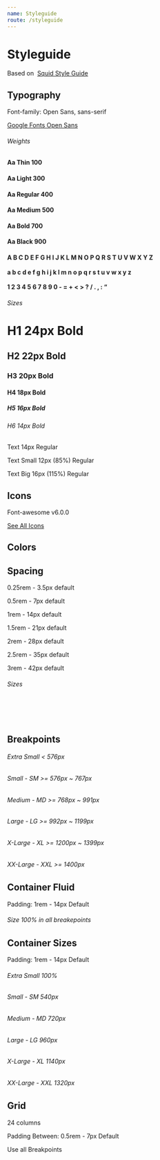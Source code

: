 ```yaml
---
name: Styleguide
route: /styleguide
---
```


# Styleguide

<p class='mb-3'>
  Based on&nbsp;
  <a class='pink' target='_blank' href='https://www.figma.com/file/jgIT00DpxPCgaFwxlN7BZv/PADRONIZA%C3%87%C3%83O?node-id=0%3A1'>
    Squid Style Guide
  </a>
</p>
<div class='row mb-3'>
  <div class='col-24 col-md-6'>
    <h2>
      Typography
    </h2>
    <p class='mb-2'>
      Font-family: Open Sans, sans-serif
    </p>
    <p class='mb-3'>
      <a class='pink' href='https://fonts.google.com/specimen/Open+Sans' target='_blank'>Google Fonts Open Sans</a>
    </p>
  </div>
  <div class='col-24 col-md-12'>
    <h6 class='text-medium'>
      Weights
    </h6>
    <div class='row mb-3'>
      <div class='col-8'>
        <h4 class='text-thin'>
          Aa
          <span class='display-block'>
            Thin 100
          </span>
        </h4>
      </div>
      <div class='col-8'>
        <h4 class='text-light'>
          Aa
          <span class='display-block'>
            Light 300
          </span>
        </h4>
      </div>
      <div class='col-8'>
        <h4 class='text-regular'>
          Aa
          <span class='display-block'>
            Regular 400
          </span>
        </h4>
      </div>
      <div class='col-8'>
        <h4 class='text-medium'>
          Aa
          <span class='display-block'>
            Medium 500
          </span>
        </h4>
      </div>
      <div class='col-8'>
        <h4 class='text-bold'>
          Aa
          <span class='display-block'>
            Bold 700
          </span>
        </h4>
      </div>
      <div class='col-8'>
        <h4 class='text-black'>
          Aa
          <span class='display-block'>
            Black 900
          </span>
        </h4>
      </div>
    </div>
    <h4 class='text-regular'>
      A B C D E F G H I J K L M N O P Q R S T U V W X Y Z<br /><br />
      a b c d e f g h i j k l m n o p q r s t u v w x y z<br /><br />
      1 2 3 4 5 6 7 8 9 0 - = + &lt; &gt; ? / . , : “  
    </h4>
  </div>
  <div class='col-24 col-md-6'>
    <h6 class='text-medium'>
      Sizes
    </h6>
    <h1>
      H1 24px Bold
    </h1>
    <h2>
      H2 22px Bold
    </h2>
    <h3>
      H3 20px Bold
    </h3>
    <h4>
      H4 18px Bold
    </h4>
    <h5>
      H5 16px Bold
    </h5>
    <h6>
      H6 14px Bold
    </h6>
    <p class='mb-3'>
      Text 14px Regular
    </p>
    <p class='mb-3 small'>
      Text Small 12px (85%) Regular
    </p>
    <p class='mb-5 big'>
      Text Big 16px (115%) Regular
    </p>
  </div>
</div>
<div class='row mb-3'>
  <div class='col-24 col-md-6'>
    <h2>
      Icons
    </h2>
    <p class='mb-2'>
      Font-awesome v6.0.0
    </p>
    <p class='mb-3'>
      <a class='pink' href='https://fontawesome.com/icons?d=gallery' target='_blank'>
        See All Icons
      </a>
    </p>
  </div>
  <div class='col-24 col-md-12 col-lg-12 col-xl-8 col-xxl-6'>
    <h2 class='text-regular display-flex justify-content-space-between' style='flex-wrap: wrap;'>
      <i class="far fa-user mx-2 mb-3 display-inline-block"></i>
      <i class="far fa-copy mx-2 mb-3 display-inline-block"></i>
      <i class="far fa-eye mx-2 mb-3 display-inline-block"></i>
      <i class="far fa-bell mx-2 mb-3 display-inline-block"></i>
      <i class="far fa-clone mx-2 mb-3 display-inline-block"></i>
      <i class="far fa-comment mx-2 mb-3 display-inline-block"></i>
      <i class="fas fa-dollar-sign mx-2 mb-3 display-inline-block"></i>
      <i class="far fa-tag mx-2 mb-3 display-inline-block"></i>
      <i class="far fa-chart-bar mx-2 mb-3 display-inline-block"></i>
      <i class="far fa-envelope mx-2 mb-3 display-inline-block"></i>
      <i class="far fa-undo-alt mx-2 mb-3 display-inline-block"></i>
      <i class="far fa-reply mx-2 mb-3 display-inline-block"></i>
      <i class="far fa-trash mx-2 mb-3 display-inline-block"></i>
      <i class="far fa-list mx-2 mb-3 display-inline-block"></i>
      <i class="far fa-th mx-2 mb-3 display-inline-block"></i>
      <i class="far fa-edit mx-2 mb-3 display-inline-block"></i>
      <i class="fas fa-check mx-2 mb-3 display-inline-block"></i>
      <i class="fas fa-times mx-2 mb-3 display-inline-block"></i>
      <i class="fas fa-exclamation-triangle mx-2 mb-3 display-inline-block"></i>
      <i class="fas fa-bars mx-2 mb-3 display-inline-block"></i>
      <i class="fas fa-chevron-left mx-2 mb-3 display-inline-block"></i>
      <i class="fas fa-chevron-right mx-2 mb-3 display-inline-block"></i>
      <i class="fas fa-flag"></i>
    </h2>
  </div>
</div>
<div class='row mb-3'>
  <div class='col-24 col-md-6'>
    <h2>
      Colors
    </h2>
  </div>
  <div id="colors" class="col-24 col-md-18" />
</div>
<div class='row my-3'>
  <div class='col-24 col-md-6'>
    <h2>
      Spacing
    </h2>
    <p class='mb-2 text-medium'>
      0.25rem - 3.5px default
    </p>
    <p class='mb-2 text-medium'>
      0.5rem - 7px default
    </p>
    <p class='mb-2 text-medium'>
      1rem - 14px default
    </p>
    <p class='mb-2 text-medium'>
      1.5rem - 21px default
    </p>
    <p class='mb-2 text-medium'>
      2rem - 28px default
    </p>
    <p class='mb-2 text-medium'>
      2.5rem - 35px default
    </p>
    <p class='mb-4 text-medium'>
      3rem - 42px default
    </p>
  </div>
  <div class='col-24 col-md-18 mb-4'>
    <h6>
      Sizes
    </h6>
    <span class='background-pink-light mb-3 mx-2' style='display: inline-block; width: 3.5px; height: 3.5px;'></span>
    <span class='background-pink-light mb-3 mx-2' style='display: inline-block; width: 7px; height: 7px;'></span>
    <span class='background-pink-light mb-3 mx-2' style='display: inline-block; width: 14px; height: 14px;'></span>
    <span class='background-pink-light mb-3 mx-2' style='display: inline-block; width: 21px; height: 21px;'></span>
    <span class='background-pink-light mb-3 mx-2' style='display: inline-block; width: 28px; height: 28px;'></span>
    <span class='background-pink-light mb-3 mx-2' style='display: inline-block; width: 35px; height: 35px;'></span>
    <span class='background-pink-light mb-3 mx-2' style='display: inline-block; width: 42px; height: 42px;'></span>
  </div>
</div>
<div class='row mb-3'>
  <div class='col-24 col-md-6'>
    <h2>
      Breakpoints
    </h2>
  </div>
  <div class='col-24 col-md-9 col-lg-6 col-xxl-3'>
    <h6 class='text-center'>
      Extra Small
      <span class='text-regular display-block'>
        &lt; 576px
      </span>
    </h6>
  </div>
  <div class='col-24 col-md-9 col-lg-6 col-xxl-3'>
    <h6 class='text-center'>
      Small - SM
      <span class='text-regular display-block'>
          &gt;= 576px ~ 767px
      </span>
    </h6>
  </div>
  <div class='col-24 col-md-9 offset-md-6 col-lg-6 offset-lg-0 col-xxl-3'>
    <h6 class='text-center'>
      Medium - MD
      <span class='text-regular display-block'>
        &gt;= 768px ~ 991px
      </span>
    </h6>
  </div>
  <div class='col-24 col-md-9 col-lg-6 offset-lg-6 col-xxl-3 offset-xxl-0'>
    <h6 class='text-center'>
      Large - LG
      <span class='text-regular display-block'>
        &gt;= 992px ~ 1199px
      </span>
    </h6>
  </div>
  <div class='col-24 col-md-9 offset-md-6 col-lg-6 offset-lg-0 col-xxl-3'>
    <h6 class='text-center'>
      X-Large - XL
      <span class='text-regular display-block'>
        &gt;= 1200px ~ 1399px
      </span>
    </h6>
  </div>
  <div class='col-24 col-md-9 col-lg-6 col-xxl-3'>
    <h6 class='text-center'>
      XX-Large - XXL
      <span class='text-regular display-block'>
        &gt;= 1400px
      </span>
    </h6>
  </div>
</div>
<div class='row mb-3'>
  <div class='col-24 col-md-6'>
    <h2>
      Container Fluid
    </h2>
    <p class='mb-3'>
      Padding: 1rem - 14px Default
    </p>
  </div>
  <div class='col-24 col-md-9 col-lg-6 col-xxl-3'>
    <h6 class='text-center'>
      Size
      <span class='text-regular display-block'>
        100% in all breakepoints
      </span>
    </h6>
  </div>
</div>
<div class='row mb-3'>
  <div class='col-24 col-md-6'>
    <h2>
      Container Sizes
    </h2>
    <p class='mb-3'>
      Padding: 1rem - 14px Default
    </p>
  </div>
  <div class='col-24 col-md-9 col-lg-6 col-xxl-3'>
    <h6 class='text-center'>
      Extra Small
      <span class='text-regular display-block'>
        100%
      </span>
    </h6>
  </div>
  <div class='col-24 col-md-9 col-lg-6 col-xxl-3'>
    <h6 class='text-center'>
      Small - SM
      <span class='text-regular display-block'>
        540px
      </span>
    </h6>
  </div>
  <div class='col-24 col-md-9 offset-md-6 col-lg-6 offset-lg-0 col-xxl-3'>
    <h6 class='text-center'>
      Medium - MD
      <span class='text-regular display-block'>
        720px
      </span>
    </h6>
  </div>
  <div class='col-24 col-md-9 col-lg-6 offset-lg-6 col-xxl-3 offset-xxl-0'>
    <h6 class='text-center'>
      Large - LG
      <span class='text-regular display-block'>
        960px
      </span>
    </h6>
  </div>
  <div class='col-24 col-md-9 offset-md-6 col-lg-6 offset-lg-0 col-xxl-3'>
    <h6 class='text-center'>
      X-Large - XL
      <span class='text-regular display-block'>
        1140px
      </span>
    </h6>
  </div>
  <div class='col-24 col-md-9 col-lg-6 col-xxl-3'>
    <h6 class='text-center'>
      XX-Large - XXL
      <span class='text-regular display-block'>
        1320px
      </span>
    </h6>
  </div>
</div>
<div class='row mb-3'>
  <div class='col-24 col-md-6'>
    <h2>
      Grid
    </h2>
    <p class='mb-2'>
      24 columns
    </p>
    <p class='mb-2'>
      Padding Between: 0.5rem - 7px Default
    </p>
    <p class='mb-3'>
      Use all Breakpoints
    </p>
  </div>
  <div class='col-24 display-none display-sm-block col-md-18 mb-3'>
    <div class='row mb-3'>
      <div class='col-1 background-pink-light' style='min-height: 120px; background-clip: content-box;'></div>
      <div class='col-1 background-pink-light' style='min-height: 120px; background-clip: content-box;'></div>
      <div class='col-1 background-pink-light' style='min-height: 120px; background-clip: content-box;'></div>
      <div class='col-1 background-pink-light' style='min-height: 120px; background-clip: content-box;'></div>
      <div class='col-1 background-pink-light' style='min-height: 120px; background-clip: content-box;'></div>
      <div class='col-1 background-pink-light' style='min-height: 120px; background-clip: content-box;'></div>
      <div class='col-1 background-pink-light' style='min-height: 120px; background-clip: content-box;'></div>
      <div class='col-1 background-pink-light' style='min-height: 120px; background-clip: content-box;'></div>
      <div class='col-1 background-pink-light' style='min-height: 120px; background-clip: content-box;'></div>
      <div class='col-1 background-pink-light' style='min-height: 120px; background-clip: content-box;'></div>
      <div class='col-1 background-pink-light' style='min-height: 120px; background-clip: content-box;'></div>
      <div class='col-1 background-pink-light' style='min-height: 120px; background-clip: content-box;'></div>
      <div class='col-1 background-pink-light' style='min-height: 120px; background-clip: content-box;'></div>
      <div class='col-1 background-pink-light' style='min-height: 120px; background-clip: content-box;'></div>
      <div class='col-1 background-pink-light' style='min-height: 120px; background-clip: content-box;'></div>
      <div class='col-1 background-pink-light' style='min-height: 120px; background-clip: content-box;'></div>
      <div class='col-1 background-pink-light' style='min-height: 120px; background-clip: content-box;'></div>
      <div class='col-1 background-pink-light' style='min-height: 120px; background-clip: content-box;'></div>
      <div class='col-1 background-pink-light' style='min-height: 120px; background-clip: content-box;'></div>
      <div class='col-1 background-pink-light' style='min-height: 120px; background-clip: content-box;'></div>
      <div class='col-1 background-pink-light' style='min-height: 120px; background-clip: content-box;'></div>
      <div class='col-1 background-pink-light' style='min-height: 120px; background-clip: content-box;'></div>
      <div class='col-1 background-pink-light' style='min-height: 120px; background-clip: content-box;'></div>
      <div class='col-1 background-pink-light' style='min-height: 120px; background-clip: content-box;'></div>
    </div>
  </div>
</div>
<div class='row mb-3'>
  <div class='col-24 col-md-6'>
    <h2>
      Custom Scrollbar
    </h2>
  </div>
  <div class='col-24 col-md-6'>
    <h6 class='text-medium'>
      Example
    </h6>
    <div
      class='scrollbar border-gray-light p-3 border-radius mb-3'
      style='width: 100%; max-height: 300px; border: 2px solid transparent; overflow-y: auto;'
    >
      <p class='text-justify'>
        Lorem ipsum dolor sit amet, consectetur adipiscing elit. Suspendisse elementum facilisis dui sed hendrerit. Aliquam non massa vel orci finibus euismod. Phasellus consequat, tortor et consequat mattis, sem est tempus dui, nec rhoncus eros libero vel odio. Cras finibus aliquet urna, a dignissim lectus posuere id. Phasellus aliquet nisl ipsum, quis vestibulum felis egestas in. Maecenas nibh sapien, egestas et fermentum id, maximus vehicula justo. Praesent quis arcu non urna mollis tincidunt. Pellentesque pharetra mollis lorem. Nam congue tellus at vehicula venenatis. Morbi hendrerit at magna eget laoreet. Mauris rutrum tortor turpis. Cras varius justo et velit hendrerit bibendum. Ut ac tristique diam. Proin et malesuada est, nec efficitur felis. Vestibulum tempor euismod congue.
        Phasellus at tincidunt felis, ac tincidunt nisi. In quis fermentum lorem. Nam vitae felis tincidunt, vehicula tellus id, malesuada lectus. Donec congue condimentum lectus ut rhoncus. Ut elementum feugiat arcu, non vestibulum ipsum rutrum ut. Maecenas egestas nibh est, quis tempor ligula porttitor maximus. Suspendisse viverra justo hendrerit ipsum congue, vel molestie nunc pharetra. Proin sapien lorem, molestie vitae quam non, commodo vulputate erat. Fusce molestie felis at tellus ultrices condimentum.
        Sed eleifend, ligula at egestas pellentesque, elit felis molestie leo, quis imperdiet libero sapien sit amet tellus. Sed sagittis ex odio, quis ultricies orci consectetur a. Suspendisse placerat tempus malesuada. Nulla ultrices aliquet justo, vitae eleifend lectus placerat id. Nulla elementum non risus ut gravida. Fusce quis rhoncus ipsum, at hendrerit felis. Aenean congue, dolor sed sollicitudin hendrerit, sem diam semper purus, et porttitor eros mi quis dui. Vestibulum dictum accumsan urna, et gravida est pulvinar dapibus. Suspendisse laoreet sapien massa, sed efficitur leo bibendum id. Duis id est ac ex pharetra viverra. Nulla facilisi. Integer mauris sapien, fermentum quis mauris quis, aliquet egestas mauris. Sed ac urna lectus.
      </p>
    </div>
  </div>
</div>
<div class='row mb-3'>
  <div class="col-24 col-md-6">
    <h2>Buttons</h2>
  </div>
  <div id="buttons" class="col-24 col-md-18" />
</div>
<div class='row mb-3'>
  <div class='col-24 col-md-6'>
    <h2>
      Inputs
    </h2>
  </div>
  <div class='col-24 col-md-4'>
    <h6 class='text-medium'>
      Default
    </h6>
    <label class='display-block' for='input-text'>
      Label
    </label>
    <div class='wrapper-input mb-3'>
      <input
        class='display-block input'
        type='text'
        name='input-text'
        id='input-text'
        placeholder='Placeholder'
      />
    </div>
    <label class='display-block' for='input-text-icon'>
      Label
    </label>
    <div class='wrapper-input mb-3'>
      <span
        class='input-group-text'
      >
        R$
      </span>
      <input
        class='display-block input'
        type='number'
        name='input-text-icon'
        id='input-text-icon'
        placeholder='XX'
      />
    </div>
    <label class='display-block' for='input-text-icon-2'>
      Label
    </label>
    <div class='wrapper-input mb-3'>
      <input
        class='display-block input'
        type='number'
        name='input-text-icon-2'
        id='input-text-icon-2'
        placeholder='XX'
      />
      <span
        class='input-group-text'
      >
        ,00
      </span>
    </div>
    <label class='display-block' for='input-text-icon-3'>
      Label
    </label>
    <div class='wrapper-input mb-3'>
      <span
        class='input-group-text'
      >
        R$
      </span>
      <input
        class='display-block input'
        type='number'
        name='input-text-icon-3'
        id='input-text-icon-3'
        placeholder='XX'
      />
      <button
        class='button button-pink input-group-text'
      >
        <i class="fas fa-check"></i>
      </button>
    </div>
  </div>
  <div class='col-24 col-md-4'>
    <h6 class='text-medium'>
      Readonly
    </h6>
    <label class='display-block' for='input-text-readonly'>
      Label
    </label>
    <div class='wrapper-input mb-3'>
      <input
        class='display-block input'
        type='text'
        name='input-text-readonly'
        id='input-text-readonly'
        value='Readonly field'
        placeholder='Placeholder'
        readOnly
      />
    </div>
  </div>
  <div class='col-24 col-md-4'>
    <h6 class='text-medium'>
      Disabled
    </h6>
    <label class='display-block' for='input-text-disabled'>
      Label
    </label>
    <div class='wrapper-input mb-3'>
      <input
        class='display-block input'
        type='text'
        name='input-text-disabled'
        id='input-text-disabled'
        placeholder='Placeholder'
        value='Disabled Field'
        disabled
      />
    </div>
  </div>
  <div class='col-24 col-md-4'>
    <h6 class='text-medium'>
      Validation
    </h6>
    <label class='display-block' for='input-text-error'>
      Label
    </label>
    <div class='wrapper-input'>
      <input
        class='display-block input error'
        type='text'
        name='input-text-error'
        id='input-text-error'
        placeholder='Placeholder'
        required
      />
    </div>
    <div class='box-validation box-invalid show mb-3'>
      <i class="fas fa-exclamation-triangle"></i>Error
    </div>
    <label class='display-block' for='input-text-valid'>
      Label
    </label>
    <div class='wrapper-input'>
      <input
        class='display-block input valid'
        type='text'
        name='input-text-valid'
        id='input-text-valid'
        placeholder='Placeholder'
      />
    </div>
    <div class='box-validation box-valid show mb-3'>
      <i class="fas fa-check-circle"></i>Valid
    </div>
  </div>
</div>
<div class='row mb-3'>
  <div class='col-24 col-md-6'>
    <h2>
      Textarea
    </h2>
  </div>
  <div class='col-24 col-md-4'>
    <h6 class='text-medium'>
      Default
    </h6>
    <label class='display-block' for='textarea-text'>
      Label
    </label>
    <div class='wrapper-input mb-3'>
      <textarea
        class='display-block textarea'
        type='text'
        name='textarea-text'
        id='textarea-text'
        placeholder='Placeholder'
        defaultValue='Lorem ipsum dolor sit amet, consectetur adipiscing elit. Suspendisse elementum facilisis dui sed hendrerit. Aliquam non massa vel orci finibus euismod. Phasellus consequat, tortor et consequat mattis, sem est tempus dui, nec rhoncus eros libero vel odio. Cras finibus aliquet urna, a dignissim lectus posuere id. Phasellus aliquet nisl ipsum, quis vestibulum felis egestas in. Maecenas nibh sapien, egestas et fermentum id, maximus vehicula justo. Praesent quis arcu non urna mollis tincidunt. Pellentesque pharetra mollis lorem. Nam congue tellus at vehicula venenatis. Morbi hendrerit at magna eget laoreet. Mauris rutrum tortor turpis. Cras varius justo et velit hendrerit bibendum. Ut ac tristique diam. Proin et malesuada est, nec efficitur felis. Vestibulum tempor euismod congue.'
      ></textarea>
    </div>
    <label class='display-block' for='textarea-text-icon-3'>
      Label
    </label>
    <div class='wrapper-input mb-3'>
      <span
        class='input-group-text'
      >
        @
      </span>
      <textarea
        class='display-block textarea'
        type='number'
        name='textarea-text-icon-3'
        id='textarea-text-icon-3'
        placeholder='Placeholder'
      ></textarea>
      <span
        class='input-group-text'
      >
        R$
      </span>
    </div>
  </div>
  <div class='col-24 col-md-4'>
    <h6 class='text-medium'>
      Readonly
    </h6>
    <label class='display-block' for='textarea-text-readonly'>
      Label
    </label>
    <div class='wrapper-input mb-3'>
      <textarea
        class='display-block textarea'
        type='text'
        name='textarea-text-readonly'
        id='textarea-text-readonly'
        value='Readonly field'
        placeholder='Placeholder'
        readonly
      ></textarea>
    </div>
  </div>
  <div class='col-24 col-md-4'>
    <h6 class='text-medium'>
      Disabled
    </h6>
    <label class='display-block' for='textarea-text-disabled'>
      Label
    </label>
    <div class='wrapper-input mb-3'>
      <textarea
        class='display-block textarea'
        type='text'
        name='textarea-text-disabled'
        id='textarea-text-disabled'
        placeholder='Placeholder'
        value='Disabled Field'
        disabled
      ></textarea>
    </div>
  </div>
  <div class='col-24 col-md-4'>
    <h6 class='text-medium'>
      Validation
    </h6>
    <label class='display-block' for='textarea-text-error'>
      Label
    </label>
    <div class='wrapper-input'>
      <textarea
        class='display-block textarea error'
        type='text'
        name='textarea-text-error'
        id='textarea-text-error'
        placeholder='Placeholder'
      ></textarea>
    </div>
    <div class='box-validation box-invalid show mb-3'>
      <i class="fas fa-exclamation-triangle"></i>Error
    </div>
  </div>
</div>
<div class='row mb-3'>
  <div class='col-24 col-md-6'>
    <h2>
      Select
    </h2>
  </div>
  <div class='col-24 col-md-4'>
    <h6 class='text-medium'>
      Default
    </h6>
    <label class='display-block' for='select'>
      Label
    </label>
    <div class='wrapper-input mb-3'>
      <select
        class='select display-block'
        name='select'
        id='select'
        defaultValue=''
      >
        <option value="" disabled>Select something</option>
        <option value="1">Option 1</option>
        <option value="2">Option 2</option>
        <option value="3">Option 3</option>
      </select>
    </div>
    <label class='display-block' for='select'>
      Label
    </label>
    <div class='wrapper-input mb-3'>
      <span
        class='input-group-text'
      >
        @
      </span>
      <select
        class='select display-block'
        name='select-group'
        id='select-group'
        defaultValue=''
      >
        <option value="" disabled>Select something</option>
        <option value="1">Option 1</option>
        <option value="2">Option 2</option>
        <option value="3">Option 3</option>
      </select>
    </div>
  </div>
  <div class='col-24 col-md-4'>
    <h6 class='text-medium'>
      Disabled
    </h6>
    <label class='display-block' for='select-disabled'>
      Label
    </label>
    <div class='wrapper-input mb-3'>
      <select
        class='select display-block'
        name='select-disabled'
        id='select-disabled'
        defaultValue=''
        disabled
      >
        <option value="" disabled>Select something</option>
        <option value="1">Option 1</option>
        <option value="2">Option 2</option>
        <option value="3">Option 3</option>
      </select>
    </div>
  </div>
  <div class='col-24 col-md-4'>
    <h6 class='text-medium'>
      Validation
    </h6>
    <label class='display-block' for='select-error'>
      Label
    </label>
    <div class='wrapper-input'>
      <select
        class='select display-block error'
        name='select-error'
        id='select-error'
        defaultValue=''
      >
        <option value="" disabled>Select something</option>
        <option value="1">Option 1</option>
        <option value="2">Option 2</option>
        <option value="3">Option 3</option>
      </select>
    </div>
    <div class='box-validation box-invalid show mb-3'>
      <i class="fas fa-exclamation-triangle"></i>Error
    </div>
  </div>
</div>
<div class='row mb-3'>
  <div class='col-24 col-md-6'>
    <h2>
      Selectors
    </h2>
  </div>
  <div class='col-24 col-md-4'>
    <h6 class='text-medium'>
      Checkbox
    </h6>
    <div class='wrapper-selectors mb-3'>
      <input
        type='checkbox'
        name='checkbox'
        id='checkbox'
        defaultChecked
      />
      <label
        class='checkbox'
        for='checkbox'
      ></label>
      <label
        for='checkbox'
      >
        Label
      </label>
    </div>
    <div class='wrapper-selectors mb-3'>
      <input
        type='checkbox'
        name='checkbox'
        id='checkbox-uncheck'
      />
      <label
        class='checkbox'
        for='checkbox-uncheck'
      ></label>
      <label
        for='checkbox-uncheck'
      >
        Label
      </label>
    </div>
    <div class='wrapper-selectors mb-3'>
      <input
        type='checkbox'
        name='checkbox'
        id='checkbox-disabled'
        disabled
      />
      <label
        class='checkbox'
        for='checkbox-disabled'
      ></label>
      <label
        for='checkbox-disabled'
      >
        Label
      </label>
    </div>
  </div>
  <div class='col-24 col-md-4'>
    <h6 class='text-medium'>
      Radio
    </h6>
    <div class='wrapper-selectors mb-3'>
      <input
        type='radio'
        name='radio'
        id='radio'
        defaultChecked
      />
      <label
        class='checkbox'
        for='radio'
      ></label>
      <label
        for='radio'
      >
        Label
      </label>
    </div>
    <div class='wrapper-selectors mb-3'>
      <input
        type='radio'
        name='radio'
        id='radio-uncheck'
      />
      <label
        class='checkbox'
        for='radio-uncheck'
      ></label>
      <label
        for='radio-uncheck'
      >
        Label
      </label>
    </div>
    <div class='wrapper-selectors mb-3'>
      <input
        type='radio'
        name='radio-disabled'
        id='radio-disabled'
        disabled
      />
      <label
        class='checkbox'
        for='radio-disabled'
      ></label>
      <label
        for='radio-disabled'
      >
        Label
      </label>
    </div>
  </div>
  <div class='col-24 col-md-4'>
    <h6 class='text-medium'>
      Toggle
    </h6>
    <div class='wrapper-selectors toggle mb-3'>
      <input
        type='checkbox'
        name='toggle'
        id='toggle'
        defaultChecked
      />
      <label
        class='checkbox'
        for='toggle'
      ></label>
      <label
        for='toggle'
      >
        Label
      </label>
    </div>
    <div class='wrapper-selectors toggle mb-3'>
      <input
        type='checkbox'
        name='toggle'
        id='toggle-uncheck'
      />
      <label
        class='checkbox'
        for='toggle-uncheck'
      ></label>
      <label
        for='toggle-uncheck'
      >
        Label
      </label>
    </div>
    <div class='wrapper-selectors toggle mb-3'>
      <input
        type='checkbox'
        name='toggle'
        id='toggle-disabled'
        disabled
      />
      <label
        class='checkbox'
        for='toggle-disabled'
      ></label>
      <label
        for='toggle-disabled'
      >
        Label
      </label>
    </div>
  </div>
</div>
<div class='row mb-3'>
  <div class='col-24 col-md-6'>
    <h2>
      Range
    </h2>
  </div>
  <div class='col-24 col-md-4'>
    <h6 class='text-medium'>
      Default
    </h6>
    <label
      for='range'
      class='display-block'
    >
      Label
    </label>
    <input
      min='0'
      max='100'
      type="range"
      class='range mb-3'
      id='range'
      name='range'
    />
  </div>
  <div class='col-24 col-md-4'>
    <h6 class='text-medium'>
      Disabled
    </h6>
    <label
      for='range-disabled'
      class='display-block'
    >
      Label
    </label>
    <input
      type="range"
      class='range mb-3'
      id='range-disabled'
      name='range-disabled'
      disabled
    />
  </div>
</div>
<div class='row mb-3'>
  <div class='col-24 col-md-6'>
    <h2>
      Tag
    </h2>
    <p class='mb-3'>
      Support all colors - like buttons
    </p>
  </div>
  <div class='col-24 col-md-4'>
    <h6 class='text-medium'>
      Default
    </h6>
    <div class='tag-box background-white-html mb-3 pink'>
      I'm a tag
    </div><br />
    <div class='tag-box background-white-html rounded pink mb-3'>
      I'm a tag
    </div><br />
    <div class='tag-box background-white-html mb-3 lilac'>
      I'm a tag
    </div>
  </div>
  <div class='col-24 col-md-4'>
    <h6 class='text-medium'>
      Readonly
    </h6>
    <div class='tag-box mb-3 pink readonly-tag'>
      I'm a tag
    </div><br />
    <div class='tag-box rounded pink mb-3 readonly-tag'>
      I'm a tag
    </div>
  </div>
  <div class='col-24 col-md-4'>
    <h6 class='text-medium'>
      Disabled
    </h6>
    <div class='tag-box mb-3 pink disabled'>
      I'm a tag
    </div><br />
    <div class='tag-box rounded mb-3 pink disabled'>
      I'm a tag
    </div>
  </div>
</div>
<div class='row mb-3'>
  <div class='col-24 col-md-6'>
    <h2>
      Badges
    </h2>
    <p class='mb-3'>
      Support all colors - like buttons
    </p>
  </div>
  <div class='col-24 col-md-4'>
    <h6 class='text-medium'>
      Default
    </h6>
    <span class='badge mb-2'></span><br />
    <span class='badge mb-2'>10</span><br />
    <span class='badge background-yellow black mb-2'>100</span><br />
    <span class='badge background-yellow black mb-2 rounded'>100</span><br />
  </div>
  <div class='col-24 col-md-4'>
    <h6 class='text-medium'>
      Over Element
    </h6>
    <i class="far fa-comment-alt-lines mb-3 position-relative" style='font-size: 20px; color: var(--theme-ui-colors-text)'>
      <span class='badge over-element'></span>
    </i><br />
    <i class="far fa-comment-alt-lines mb-3 position-relative" style='font-size: 20px; color: var(--theme-ui-colors-text)'>
      <span class='badge over-element top-left'>10</span>
    </i><br />
    <i class="far fa-comment-alt-lines mb-3 position-relative" style='font-size: 20px; color: var(--theme-ui-colors-text)'>
      <span class='badge background-yellow black over-element bottom-right'>100</span>
    </i><br />
    <i class="far fa-comment-alt-lines mb-3 position-relative" style='font-size: 20px; color: var(--theme-ui-colors-text)'>
      <span class='badge background-yellow black rounded over-element bottom-left'>100</span>
    </i><br />
  </div>
</div>
<div class='row mb-3'>
  <div class='col-24 col-md-6'>
    <h2>
      Progress Bar
    </h2>
    <p class='mb-3'>
      Support all colors - like buttons
    </p>
  </div>
  <div class='col-24 col-md-6'>
    <h6 class='text-medium'>
      Example
    </h6>
    <div class="progress mb-3">
      <div
        class="progress-bar"
        role="progressbar"
        style="width: 25%"
        aria-valuenow="25"
        aria-valuemin="0"
        aria-valuemax="100"
      ></div>
    </div>
    <div class="progress mb-3">
      <div
        class="progress-bar background-dashed"
        role="progressbar"
        style="width: 50%"
        aria-valuenow="50"
        aria-valuemin="0"
        aria-valuemax="100"
      ></div>
    </div>
    <div class="progress mb-3">
      <div
        class="progress-bar background-lilac"
        role="progressbar"
        style="width: 75%"
        aria-valuenow="75"
        aria-valuemin="0"
        aria-valuemax="100"
      ></div>
    </div>
  </div>
</div>
<div class='row mb-3'>
  <div class='col-24 col-md-6'>
    <h2>
      Loader
    </h2>
    <p class='mb-3'>
      Support all colors - like buttons
    </p>
  </div>
  <div class='col-24 col-md-4'>
    <h6 class='text-medium'>
      Default
    </h6>
    <div class="loader small mb-3 display-block" role="status">
      <span class="visually-hidden">Loading...</span>
    </div>
    <div class="loader mb-3 display-block" role="status">
      <span class="visually-hidden">Loading...</span>
    </div>
    <div class="loader big border-lilac mb-3 display-block" role="status">
      <span class="visually-hidden">Loading...</span>
    </div>
  </div>
  <div class='col-24 col-md-8'>
    <h6 class='text-medium'>
      Bar
    </h6>
    <div class="progress mb-3">
      <div
        class="progress-bar animate-bar"
        role="progressbar"
        aria-valuemin="0"
        aria-valuemax="100"
      ></div>
    </div>
    <div class="progress mb-3">
      <div
        class="progress-bar background-lilac animate-bar"
        role="progressbar"
        aria-valuemin="0"
        aria-valuemax="100"
      ></div>
    </div>
    <div class="progress mb-3">
      <div
        class="progress-bar background-dashed animate-bar"
        role="progressbar"
        aria-valuemin="0"
        aria-valuemax="100"
      ></div>
    </div>
    <div class="progress mb-3">
      <div
        class="progress-bar background-dashed background-lilac animate-bar"
        role="progressbar"
        aria-valuemin="0"
        aria-valuemax="100"
      ></div>
    </div>
  </div>
</div>
<div class='row mb-3'>
  <div class='col-24 col-md-6'>
    <h2>
      Toast
    </h2>
    <p class='mb-2 text-medium'>
      JS Required
    </p>
    <p class='mb-4'>
      Support all colors - like buttons
    </p>
  </div>
  <div class='col-24 col-md-4'>
    <h6 class='text-medium'>
      Layout
    </h6>
    <div class="toast display-inline-block m-0 mb-3">
      <div class="toast-text">
        Hello world
      </div>
    </div><br />
    <div class="toast inverted display-inline-block m-0 mb-3">
      <div class="toast-text">
        Hello world
      </div>
    </div><br />
    <div class="toast success display-inline-block m-0 mb-3">
      <div class="toast-text">
        Hello world
      </div>
    </div><br />
    <div class="toast warning display-inline-block m-0 mb-3">
      <div class="toast-text">
        Hello world
      </div>
      <span class="toast-close-button" style="display: inline;">
        ✖
      </span>
    </div><br />
    <div class="toast error display-inline-block m-0 mb-3">
      <div class="toast-text">
        Hello world
      </div>
      <span class="toast-close-button" style="display: inline;">
        ✖
      </span>
    </div><br />
    <div class="toast info display-inline-block m-0 mb-3">
      <div class="toast-text">
        Hello world
      </div>
      <span class="toast-close-button" style="display: inline;">
        ✖
      </span>
    </div><br />
    <div class="toast grayscale display-inline-block m-0 mb-3">
      <div class="toast-text">
        Hello world
      </div>
      <span class="toast-close-button" style="display: inline;">
        ✖
      </span>
    </div><br />
    <div class="toast background-pink white display-inline-block m-0 mb-3">
      <div class="toast-text">
        Hello world
      </div>
      <span class="toast-close-button" style="display: inline;">
        ✖
      </span>
    </div>
  </div>
  <div class='col-24 col-md-3'>
    <h6 class='text-medium'>
      Exemple
    </h6>
    <button
      type='button'
      class='button inverted button-black mb-3'
      onClick={() => Toast.show("Hello world", { closeButton: true, position: "top right" })}
    >
      Click here
    </button>
    <button
      type='button'
      class='button mb-3'
      onClick={() => Toast.inverted("Hello world", { position: "bottom", className: "full" })}
    >
      Click here
    </button>
    <button
      type='button'
      class='button button-green mb-3'
      onClick={() => Toast.success("<i class=\"fas fa-check mr-1\"></i> Hello world", { closeButton: true, position: "bottom right" })}
    >
      Click here
    </button>
    <button
      type='button'
      class='button button-yellow mb-3'
      onClick={() => Toast.warning("Hello world", { closeButton: true, position: "bottom left" })}
    >
      Click here
    </button>
    <button
      type='button'
      class='button button-red mb-3'
      onClick={() => Toast.error("Hello world", { closeButton: true, position: "bottom" })}
    >
      Click here
    </button>
    <button
      type='button'
      class='button button-gray mb-3'
      onClick={() => Toast.grayscale("Hello world", { closeButton: true, position: "top", className: "full" })}
    >
      Click here
    </button>
    <button
      type='button'
      class='button button-pink mb-3'
      onClick={() => Toast.custom("Hello world", { position: "top left", className: "background-pink white-html" })}
    >
      Click here
    </button>
    <button
      type='button'
      class='button button-pink inverted mb-3'
      onClick={() => Toast.theme("Hello world", { position: "top left" })}
    >
      Click here
    </button>
  </div>
</div>
<div class='row mb-3'>
  <div class='col-24 col-md-6'>
    <h2>
      Tooltip
    </h2>
    <p class='mb-4 text-medium'>
      JS Required
    </p>
  </div>
  <div class='col-24 col-md-4'>
    <h6 class='text-medium'>
      Dark/Default
    </h6>
    <div class='tooltip position-relative tooltip-center-top tooltip-dark mb-3' style='z-index: 1'>
      Hello World!
    </div>
    <br />
    <div
      class='button display-inline-block mb-3'
      data-tooltip='Hello World!'
    >
      Mouse Over Here
    </div>
  </div>
  <div class='col-24 col-md-4'>
    <h6 class='text-medium'>
      Light
    </h6>
    <div class='tooltip position-relative tooltip-center-bottom tooltip-light mb-3' style='z-index: 1'>
      Hello World!
    </div>
    <br />
    <div
      class='button button-gray display-inline-block mb-3'
      data-tooltip='Hello World!'
      data-tooltip-theme='light'
      data-tooltip-position='right center'
      data-tooltip-trigger='click'
    >
      Click Here
    </div>
  </div>
</div>
<div class='row mb-3'>
  <div class='col-24 col-md-6'>
    <h2>
      Box
    </h2>
  </div>
  <div class='col-24 col-md-12'>
    <h6 class='text-medium'>
      Example
    </h6>
    <div class='row mb-3'>
      <div class='col-24 col-md-12'>
        <div class='box' style='width: 100%; height: 200px;'>Text Here</div>
      </div>
      <div class='col-24 col-md-12'>
        <div class='box' style='width: 100%; height: 200px;'>Text Here 2</div>
      </div>
    </div>         
  </div>
</div>
<div class='row mb-3'>
  <div class='col-24 col-md-6'>
    <h2>
      Alert
    </h2>
    <p class='mb-3'>
      Support all colors - like buttons
    </p>
  </div>
  <div class='col-24 col-md-5'>
    <h6 class='text-medium'>
      Example
    </h6>
    <div class='box success text-center'>
      <i class="fas fa-check mr-2"></i> I`m a good Alert!
    </div>
    <div class='box warning text-center'>
      <i class="fas fa-exclamation-triangle mr-2"></i> I`m a warning Alert!
    </div>
    <div class='box error text-center'>
      <i class="fas fa-times mr-2"></i> I`m a bad Alert!
    </div>
    <div class='box info text-center'>
      <i class="fas fa-info-circle mr-2"></i> I`m a info Alert!
    </div>
    <div class='box grayscale text-center'>
      I`m a Alert!
    </div>
    <div class='box background-gray-light black text-center'>
      I`m a Alert!
    </div>
  </div>
</div>
<div class='row mb-3'>
  <div class='col-24 col-md-6'>
    <h2>
      Card
    </h2>
    <p class='mb-3'>
      Support all colors - like buttons
    </p>
  </div>
  <div class='col-24 col-md-12'>
    <h6 class='text-medium'>
      Example
    </h6>
    <div class='row mb-3'>
      <div class='col-24 col-md-12'>
        <div class='card border-pink black' style='width: 100%'>
          <h6>
            Title
          </h6>
          <p class='m-0'>
            Some text
          </p>
        </div>
        <div class='card border-lilac black' style='width: 100%'>
          <h6>
            Title
          </h6>
          <p class='m-0'>
            Some text
          </p>
        </div>
      </div>
      <div class='col-24 col-md-12'>
        <div class='card border-green borded black' style='width: 100%'>
          <h6>
            Title
          </h6>
          <p class='m-0'>
            Some text
          </p>
        </div>
        <div class='card border-black borded black' style='width: 100%'>
          <h6>
            Title
          </h6>
          <p class='m-0'>
            Some text
          </p>
        </div>
      </div>
    </div>
  </div>
</div>
<div class='row mb-3'>
  <div class='col-24 col-md-6'>
    <h2>
      Dropdown
    </h2>
    <p class='mb-4 text-medium'>
      JS Required
    </p>
  </div>
  <div class='col-24 col-md-6'>
    <h6 class='text-medium'>
      Layout
    </h6>
    <ul class="dropdown display-flex position-relative mb-3" style='z-index: 0;'>
      <li>
        <a
          href="#"
          onClick={() => false }
        >
          Link
        </a>
      </li>
      <li class='px-3 mb-3'>
        Sample Text
      </li>
      <li class='px-3'>
        <label
          for='input-text-dropdown-open'
        >
          Label
        </label>
        <input
          style='width: 100%'
          class='display-block input'
          type='text'
          name='input-text-dropdown-open'
          id='input-text-dropdown-open'
          placeholder='Placeholder'
        />
      </li>
      <li>
        <hr class="dropdown-divider" />
      </li>
      <li>
        <button
          type='button'
          onClick={() => false }
        >
          Button
        </button>
      </li>
      <li>
        <div class='dropdown-plain'>
          <h6>
            I`m a plain dropdown
          </h6>
          <p>
            This is a paragraph
          </p>
        </div>
      </li>
    </ul>
  </div>
  <div class='col-24 col-md-6'>
    <h6 class='text-medium'>
      Example
    </h6>
    <button
      class="button button-pink mb-3 display-block"
      style='width: 100%;'
      type="button"
      data-dropdown
      data-dropdown-position='left top'
    >
      Click Here <i class="far fa-chevron-up"></i>
    </button>
    <ul class="dropdown">
      <li>
        <a
          href="#"
          onClick={() => false }
        >
          Link
        </a>
      </li>
    </ul>
    <button
      class="button button-pink mb-3 display-block"
      style='width: 100%;'
      type="button"
      data-dropdown
    >
      Click Here <i class="far fa-chevron-down"></i>
    </button>
    <ul class="dropdown">
      <li>
        <a
          href="#"
          onClick={() => false }
        >
          Link
        </a>
      </li>
      <li class='px-3 mb-3'>
        Sample Text
      </li>
      <li class='px-3'>
        <label
          for='input-text-dropdown'
        >
          Label
        </label>
        <input
          style='width: 100%'
          class='display-block input'
          type='text'
          name='input-text-dropdown'
          id='input-text-dropdown'
          placeholder='Placeholder'
        />
      </li>
      <li>
        <hr class="dropdown-divider" />
      </li>
      <li>
        <button
          type='button'
          onClick={() => false }
        >
          Button
        </button>
      </li>
      <li>
        <div class='dropdown-plain'>
          <h6>
            I`m a plain dropdown
          </h6>
          <p>
            This is a paragraph
          </p>
        </div>
      </li>
    </ul>
  </div>
</div>
<div class='row mb-3'>
  <div class='col-24 col-md-6'>
    <h2>
      Accordion
    </h2>
    <p class='mb-4 text-medium'>
      JS Required
    </p>
  </div>
  <div class='col-24 col-md-6'>
    <h6 class='text-medium'>
      Example
    </h6>
    <div class="accordion only-one mb-3" data-accordion>
      <div class="collapse"> 
        <p class="collapse-title">
          Title 1
          <span class='icon'>
            <i class="far fa-chevron-down"></i>
          </span>
        </p>
        <div class="collapse-body">
          Content 1
        </div>
      </div>
      <div class="collapse"> 
        <p class="collapse-title">
          Title 2
          <span class='icon'>
            <i class="far fa-chevron-down"></i>
          </span>
        </p>
        <div class="collapse-body">
          Content 2
        </div>
      </div>
      <div class="collapse"> 
        <p class="collapse-title">
          Title 3
          <span class='icon'>
            <i class="far fa-chevron-down"></i>
          </span>
        </p>
        <div class="collapse-body">
          Content 3
        </div>
      </div>
    </div>
  </div>
  <div class='col-24 col-md-6'>
    <h6 class='text-medium'>
      Open more than one
    </h6>
    <div class="accordion mb-3" data-accordion>
      <div class="collapse"> 
        <p class="collapse-title background-pink">
          Title 1
          <span class='icon'>
            <i class="far fa-chevron-down"></i>
          </span>
        </p>
        <div class="collapse-body">
          Content 1
        </div>
      </div>
      <div class="collapse"> 
        <p class="collapse-title background-lilac">
          Title 2
          <span class='icon'>
            <i class="far fa-chevron-down"></i>
          </span>
        </p>
        <div class="collapse-body">
          Content 2
        </div>
      </div>
      <div class="collapse"> 
        <p class="collapse-title background-cian">
          Title 3
          <span class='icon'>
            <i class="far fa-chevron-down"></i>
          </span>
        </p>
        <div class="collapse-body">
          Content 3
        </div>
      </div>
    </div>
  </div>
</div>
<div class='row mb-3'>
  <div class='col-24 col-md-6'>
    <h2>
      Modal
    </h2>
    <p class='mb-4 text-medium'>
      JS Required
    </p>
  </div>
  <div class='col-24 col-md-6'>
    <h6 class='text-medium'>
      Layout
    </h6>
    <div class='modal-content mb-3'>
      <div class='modal-header'>
        <h6 class='m-0'>Modal Title</h6>
        <button class="button-close modal-exit">
          <i class="far fa-times"></i>
        </button>
      </div>
      <div class='modal-body'>
        <p>
          Content Modal
        </p>
      </div>
      <div class='modal-footer'>
        <button
          class='button button-white black mr-3 modal-exit'
        >
          Close
        </button>
        <button
          class='button button-pink'
        >
          Button
        </button>
      </div>
    </div>
  </div>
  <div class='col-24 col-md-6'>
    <h6 class='text-medium'>
      Example
    </h6>
    <button
      type='button'
      class='button button-pink mb-3'
      data-modal="modal"
    >
      Open
    </button>
    <div class="modal align-items-center" id="modal" data-backdrop="static">
      <div class="modal-dialog modal-md">
        <div class='modal-content'>
          <div class='modal-header'>
            <h6 class='m-0'>Modal Title</h6>
            <button class="button-close modal-exit">
              <i class="far fa-times"></i>
            </button>
          </div>
          <div class='modal-body'>
            <p>
              Content Modal
            </p>
          </div>
          <div class='modal-footer'>
            <button
              class='button button-white black mr-3 modal-exit'
            >
              Close
            </button>
            <button
              class='button button-pink'
            >
              Button
            </button>
          </div>
        </div>
      </div>
    </div>
  </div>
</div>
<div class='row mb-3'>
  <div class='col-24 col-md-6'>
    <h2>
      Tabs
    </h2>
    <p class='mb-2 text-medium'>
      JS Required
    </p>
    <p class='mb-4'>
      Line Style Support all colors - like buttons
    </p>
  </div>
  <div class='col-24 col-md-9'>
    <h6 class='text-medium'>
      Default
    </h6>
    <div class='mb-3 tabs-container box' data-tabs>
      <ul class="tabs-header">
        <li>
          Home
        </li>
        <li>
          Profile
        </li>
        <li>
          Messages
        </li>
        <li  class='active'>
          Settings
        </li>
      </ul>
      <div class="tabs-wrapper-content">
        <div class="tab-content">
          Content 1
        </div>
        <div class="tab-content">
          Content 2
        </div>
        <div class="tab-content">
          Content 3
        </div>
        <div class="tab-content">
          Content 4
        </div>
      </div>
    </div>
  </div>
  <div class='col-24 col-md-9'>
    <h6 class='text-medium'>
      Line Style
    </h6>
    <div class='mb-3 tabs-container box' data-tabs>
      <ul class="tabs-header tabs-center tabs-width line-style">
        <li
          class='active'
        >
          Home
        </li>
        <li>
          Profile
        </li>
        <li>
          Messages
        </li>
        <li>
          Settings
        </li>
      </ul>
      <div class="tabs-wrapper-content">
        <div class="tab-content">
          Content 1
        </div>
        <div class="tab-content">
          Content 2
        </div>
        <div class="tab-content">
          Content 3
        </div>
        <div class="tab-content">
          Content 4
        </div>
      </div>
    </div>
  </div>
</div>
<div class='row mb-3'>
  <div class='col-24 col-md-6'>
    <h2>
      Breadcrumb
    </h2>
  </div>
  <div class='col-24 col-md-12'>
    <h6 class='text-medium'>
      Example
    </h6>
    <ul
      class='breadcrumb box mb-3'
    >
      <li>
        <a href='#' onClick={() => false }>
          Projects
        </a>
      </li>
      <li>
        <a href='#' onClick={() => false }>
          List
        </a>
      </li>
      <li>
        Campaign
      </li>
    </ul>
  </div>
</div>
<div class='row mb-3'>
  <div class='col-24 col-md-6'>
    <h2>
      Pagination
    </h2>
    <p class='mb-4'>
      Support all colors - like buttons
    </p>
  </div>
  <div class='col-24 col-md-6'>
    <h6 class='text-medium'>
      Example
    </h6>
    <div class='mb-3'>
      <ul class="pagination">
        <li class="disabled">
          <a 
            href="#"
            onClick={() => false }
          >
            <i class="fas fa-chevron-left"></i>
          </a>
        </li>
        <li>
          <a href="#" onClick={() => false }>1</a>
        </li>
        <li class='active'>
          <a href="#" onClick={() => false }>2</a>
        </li>
        <li>
          <a href="#" onClick={() => false }>3</a>
        </li>
        <li>
          <a href="#" onClick={() => false }>
            <i class="fas fa-chevron-right"></i>
          </a>
        </li>
      </ul>
    </div>
  </div>
</div>
<div class='row mb-3'>
  <div class='col-24 col-md-6'>
    <h2>
      Steps
    </h2>
    <p class='mb-4'>
      Support all colors - like buttons
    </p>
  </div>
  <div class='col-24 col-md-6'>
    <h6 class='text-medium'>
      Example
    </h6>
    <div class='mb-3'>
      <div className='steps'>
        <ul>
          <li
            className="old"
          >
            <span></span>
          </li>
          <li
            className="active"
          >
            <span></span>
          </li>
          <li>
            <span></span>
          </li>
        </ul>
      </div>
    </div>
  </div>
</div>
<div class='row mb-3'>
  <div class='col-24 col-md-6'>
    <h2>
      Table
    </h2>
    <p class='mb-3'>
      Table Head Line Support all colors - like buttons
    </p>
  </div>
  <div class='col-24 col-md-18'>
    <h6 class='text-medium'>
      Example - Mobile Overflow
    </h6>
    <div class='table-overflow'>
      <table class="table mb-5">
        <caption>
          We found <strong>3</strong> out of <strong>3</strong> campaigns
        </caption>
        <caption class='caption-bottom'>
          We found <strong>3</strong> out of <strong>3</strong> campaigns
        </caption>
        <thead>
          <tr>
            <th scope="col" class='border-pink'>Campaign</th>
            <th scope="col" class='border-pink'>Social Network</th>
            <th scope="col" class='border-pink'>Customer</th>
            <th scope="col" class='border-pink'>Responsable</th>
            <th scope="col" class='border-pink last-col'>Status</th>
            <th scope="col" class='border-pink display-lg-none'>Actions</th>
          </tr>
        </thead>
        <tbody>
          <tr>
            <td>
              <div class='display-flex align-items-center justify-content-center' style='width: 100%'>
                <figure
                  class='rounded display-flex align mr-2 p-1 background-white-html'
                  style='width: 40px; height: 40px; border: 2px solid var(--gray)'
                >
                  <img
                    title='Squid'
                    class='img-fluid'
                    src='https://portal.squidit.com.br/assets/img/svg/logo-sm.svg'
                  />
                </figure>
                <div class='text-left' style='width: calc(100% - 40px - 0.5rem)'>
                  <p
                    class='text-ellipsis'
                  >
                    Campaign 1
                    <span
                      class='display-block'
                      style='font-size: 11px;'
                    >
                      28/01/2021 - 29/10/2021
                    </span>
                  </p>
                </div>
              </div>
            </td>
            <td>
              <i
                class="fab fa-instagram instagram"
                style='font-size: 25px;'
              ></i>
            </td>
            <td>
              <p
                class='text-ellipsis'
              >
                Customer 1
              </p>
            </td>
            <td>
              <p
                class='text-ellipsis'
              >
                Responsable 1
              </p>
            </td>
            <td>
              <p
                class='text-ellipsis background-white-html border-gray-light pink text-bold p-2 border-radius'
                style='border: 1px solid transparent'
              >
                Status 1
              </p>
            </td>
            <td class='wrapper-buttons'>
              <button
                class='button rounded button-gray border-transparent inverted p-1 mx-1'
                style='font-size: 12px; width: 30px; height: 30px;'
              >
                <i class="fas fa-play"></i>
              </button>
              <button
                class='button rounded button-gray border-transparent inverted p-1 mx-1'
                style='font-size: 12px; width: 30px; height: 30px;'
              >
                <i class="fas fa-edit"></i>
              </button>
              <button
                class='button rounded button-gray border-transparent inverted p-1 mx-1'
                style='font-size: 12px; width: 30px; height: 30px;'
              >
                <i class="fas fa-dollar-sign"></i>
              </button>
              <button
                class='button rounded button-gray border-transparent inverted p-1 mx-1'
                style='font-size: 12px; width: 30px; height: 30px;'
              >
                <i class="fas fa-trash"></i>
              </button>
            </td>
          </tr>
          <tr>
            <td>
              <div class='display-flex align-items-center justify-content-center' style='width: 100%'>
                <figure
                  class='rounded display-flex align mr-2 p-1 background-white-html'
                  style='width: 40px; height: 40px; border: 2px solid var(--gray)'
                >
                  <img
                    title='Squid'
                    class='img-fluid'
                    src='https://portal.squidit.com.br/assets/img/svg/logo-sm.svg'
                  />
                </figure>
                <div class='text-left' style='width: calc(100% - 40px - 0.5rem)'>
                  <p
                    class='text-ellipsis'
                  >
                    Campaign 2
                    <span
                      class='display-block'
                      style='font-size: 11px;'
                    >
                      28/01/2021 - 29/10/2021
                    </span>
                  </p>
                </div>
              </div>
            </td>
            <td>
              <i
                class="fab fa-twitter twitter"
                style='font-size: 25px;'
              ></i>
            </td>
            <td>
              <p
                class='text-ellipsis'
              >
                Customer 2
              </p>
            </td>
            <td>
              <p
                class='text-ellipsis'
              >
                Responsable 2
              </p>
            </td>
            <td>
              <p
                class='text-ellipsis background-white-html border-gray-light pink text-bold p-2 border-radius'
                style='border: 1px solid transparent'
              >
                Status 2
              </p>
            </td>
            <td class='wrapper-buttons'>
              <button
                class='button rounded button-gray border-transparent inverted p-1 mx-1'
                style='font-size: 12px; width: 30px; height: 30px;'
              >
                <i class="fas fa-play"></i>
              </button>
              <button
                class='button rounded button-gray border-transparent inverted p-1 mx-1'
                style='font-size: 12px; width: 30px; height: 30px;'
              >
                <i class="fas fa-edit"></i>
              </button>
              <button
                class='button rounded button-gray border-transparent inverted p-1 mx-1'
                style='font-size: 12px; width: 30px; height: 30px;'
              >
                <i class="fas fa-dollar-sign"></i>
              </button>
              <button
                class='button rounded button-gray border-transparent inverted p-1 mx-1'
                style='font-size: 12px; width: 30px; height: 30px;'
              >
                <i class="fas fa-trash"></i>
              </button>
            </td>
          </tr>
          <tr>
            <td>
              <div class='display-flex align-items-center justify-content-center' style='width: 100%'>
                <figure
                  class='rounded display-flex align mr-2 p-1 background-white-html'
                  style='width: 40px; height: 40px; border: 2px solid var(--gray)'
                >
                  <img
                    title='Squid'
                    class='img-fluid'
                    src='https://portal.squidit.com.br/assets/img/svg/logo-sm.svg'
                  />
                </figure>
                <div class='text-left' style='width: calc(100% - 40px - 0.5rem)'>
                  <p
                    class='text-ellipsis'
                  >
                    Campaign 3
                    <span
                      class='display-block'
                      style='font-size: 11px;'
                    >
                      28/01/2021 - 29/10/2021
                    </span>
                  </p>
                </div>
              </div>
            </td>
            <td>
              <i
                class="fab fa-youtube youtube"
                style='font-size: 25px;'
              ></i>
            </td>
            <td>
              <p
                class='text-ellipsis'
              >
                Customer 3
              </p>
            </td>
            <td>
              <p
                class='text-ellipsis'
              >
                Responsable 3
              </p>
            </td>
            <td>
              <p
                class='text-ellipsis background-white-html border-gray-light pink text-bold p-2 border-radius'
                style='border: 1px solid transparent'
              >
                Status 3
              </p>
            </td>
            <td class='wrapper-buttons'>
              <button
                class='button rounded button-gray border-transparent inverted p-1 mx-1'
                style='font-size: 12px; width: 30px; height: 30px;'
              >
                <i class="fas fa-play"></i>
              </button>
              <button
                class='button rounded button-gray border-transparent inverted p-1 mx-1'
                style='font-size: 12px; width: 30px; height: 30px;'
              >
                <i class="fas fa-edit"></i>
              </button>
              <button
                class='button rounded button-gray border-transparent inverted p-1 mx-1'
                style='font-size: 12px; width: 30px; height: 30px;'
              >
                <i class="fas fa-dollar-sign"></i>
              </button>
              <button
                class='button rounded button-gray border-transparent inverted p-1 mx-1'
                style='font-size: 12px; width: 30px; height: 30px;'
              >
                <i class="fas fa-trash"></i>
              </button>
            </td>
          </tr>
        </tbody>
        <tfoot>
          <tr>
            <td colspan='5'>
              Some text to footer
            </td>
          </tr>
        </tfoot>
      </table>
    </div>
  </div>
  <div class='col-24 offset-0 col-md-18 offset-md-6'>
    <h6 class='text-medium'>
      Example - Mobile Column as Row
    </h6>
    <div class='mb-3'>
      <table class="table table-responsive">
        <caption>
          We found <strong>3</strong> out of <strong>3</strong> campaigns
        </caption>
        <caption class='caption-bottom'>
          We found <strong>3</strong> out of <strong>3</strong> campaigns
        </caption>
        <thead>
          <tr>
            <th scope="col" class='border-pink'>Campaign</th>
            <th scope="col" class='border-pink'>Social Network</th>
            <th scope="col" class='border-pink'>Customer</th>
            <th scope="col" class='border-pink'>Responsable</th>
            <th scope="col" class='border-pink last-col'>Status</th>
            <th scope="col" class='border-pink display-lg-none'>Actions</th>
          </tr>
        </thead>
        <tbody>
          <tr>
            <td data-label='Campaign'>
              <div class='display-flex align-items-center justify-content-center' style='width: 100%'>
                <figure
                  class='rounded display-flex align mr-2 p-1 background-white-html'
                  style='width: 40px; height: 40px; border: 2px solid var(--gray)'
                >
                  <img
                    title='Squid'
                    class='img-fluid'
                    src='https://portal.squidit.com.br/assets/img/svg/logo-sm.svg'
                  />
                </figure>
                <div class='text-left' style='width: calc(100% - 40px - 0.5rem)'>
                  <p
                    class='text-ellipsis'
                  >
                    Campaign 1
                    <span
                      class='display-block'
                      style='font-size: 11px;'
                    >
                      28/01/2021 - 29/10/2021
                    </span>
                  </p>
                </div>
              </div>
            </td>
            <td data-label='Social Network'>
              <i
                class="fab fa-instagram instagram"
                style='font-size: 25px;'
              ></i>
            </td>
            <td data-label='Customer'>
              <p
                class='text-ellipsis'
              >
                Customer 1
              </p>
            </td>
            <td data-label='Responsable'>
              <p
                class='text-ellipsis'
              >
                Responsable 1
              </p>
            </td>
            <td data-label='Status'>
              <p
                class='text-ellipsis text-center background-white-html border-gray-light pink text-bold p-2 border-radius'
                style='border: 1px solid transparent'
              >
                Status 1
              </p>
            </td>
            <td class='wrapper-buttons' data-label='Actions'>
              <button
                class='button rounded button-gray border-transparent inverted p-1 mx-1'
                style='font-size: 12px; width: 30px; height: 30px;'
              >
                <i class="fas fa-play"></i>
              </button>
              <button
                class='button rounded button-gray border-transparent inverted p-1 mx-1'
                style='font-size: 12px; width: 30px; height: 30px;'
              >
                <i class="fas fa-edit"></i>
              </button>
              <button
                class='button rounded button-gray border-transparent inverted p-1 mx-1'
                style='font-size: 12px; width: 30px; height: 30px;'
              >
                <i class="fas fa-dollar-sign"></i>
              </button>
              <button
                class='button rounded button-gray border-transparent inverted p-1 mx-1'
                style='font-size: 12px; width: 30px; height: 30px;'
              >
                <i class="fas fa-trash"></i>
              </button>
            </td>
          </tr>
          <tr>
            <td data-label='Campaign'>
              <div class='display-flex align-items-center justify-content-center' style='width: 100%'>
                <figure
                  class='rounded display-flex align mr-2 p-1 background-white-html'
                  style='width: 40px; height: 40px; border: 2px solid var(--gray)'
                >
                  <img
                    title='Squid'
                    class='img-fluid'
                    src='https://portal.squidit.com.br/assets/img/svg/logo-sm.svg'
                  />
                </figure>
                <div class='text-left' style='width: calc(100% - 40px - 0.5rem)'>
                  <p
                    class='text-ellipsis'
                  >
                    Campaign 2
                    <span
                      class='display-block'
                      style='font-size: 11px;'
                    >
                      28/01/2021 - 29/10/2021
                    </span>
                  </p>
                </div>
              </div>
            </td>
            <td data-label='Social Network'>
              <i
                class="fab fa-twitter twitter"
                style='font-size: 25px;'
              ></i>
            </td>
            <td data-label='Customer'>
              <p
                class='text-ellipsis'
              >
                Customer 2
              </p>
            </td>
            <td data-label='Responsable'>
              <p
                class='text-ellipsis'
              >
                Responsable 2
              </p>
            </td>
            <td data-label='Status'>
              <p
                class='text-ellipsis text-center background-white-html border-gray-light pink text-bold p-2 border-radius'
                style='border: 1px solid transparent'
              >
                Status 2
              </p>
            </td>
            <td class='wrapper-buttons' data-label='Actions'>
              <button
                class='button rounded button-gray border-transparent inverted p-1 mx-1'
                style='font-size: 12px; width: 30px; height: 30px;'
              >
                <i class="fas fa-play"></i>
              </button>
              <button
                class='button rounded button-gray border-transparent inverted p-1 mx-1'
                style='font-size: 12px; width: 30px; height: 30px;'
              >
                <i class="fas fa-edit"></i>
              </button>
              <button
                class='button rounded button-gray border-transparent inverted p-1 mx-1'
                style='font-size: 12px; width: 30px; height: 30px;'
              >
                <i class="fas fa-dollar-sign"></i>
              </button>
              <button
                class='button rounded button-gray border-transparent inverted p-1 mx-1'
                style='font-size: 12px; width: 30px; height: 30px;'
              >
                <i class="fas fa-trash"></i>
              </button>
            </td>
          </tr>
          <tr>
            <td data-label='Campaign'>
              <div class='display-flex align-items-center justify-content-center' style='width: 100%'>
                <figure
                  class='rounded display-flex align mr-2 p-1 background-white-html'
                  style='width: 40px; height: 40px; border: 2px solid var(--gray)'
                >
                  <img
                    title='Squid'
                    class='img-fluid'
                    src='https://portal.squidit.com.br/assets/img/svg/logo-sm.svg'
                  />
                </figure>
                <div class='text-left' style='width: calc(100% - 40px - 0.5rem)'>
                  <p
                    class='text-ellipsis'
                  >
                    Campaign 3
                    <span
                      class='display-block'
                      style='font-size: 11px;'
                    >
                      28/01/2021 - 29/10/2021
                    </span>
                  </p>
                </div>
              </div>
            </td>
            <td data-label='Social Network'>
              <i
                class="fab fa-youtube youtube"
                style='font-size: 25px;'
              ></i>
            </td>
            <td data-label='Customer'>
              <p
                class='text-ellipsis'
              >
                Customer 3
              </p>
            </td>
            <td data-label='Responsable'>
              <p
                class='text-ellipsis'
              >
                Responsable 3
              </p>
            </td>
            <td data-label='Status'>
              <p
                class='text-ellipsis text-center background-white-html border-gray-light pink text-bold p-2 border-radius'
                style='border: 1px solid transparent'
              >
                Status 3
              </p>
            </td>
            <td class='wrapper-buttons' data-label='Actions'>
              <button
                class='button rounded button-gray border-transparent inverted p-1 mx-1'
                style='font-size: 12px; width: 30px; height: 30px;'
              >
                <i class="fas fa-play"></i>
              </button>
              <button
                class='button rounded button-gray border-transparent inverted p-1 mx-1'
                style='font-size: 12px; width: 30px; height: 30px;'
              >
                <i class="fas fa-edit"></i>
              </button>
              <button
                class='button rounded button-gray border-transparent inverted p-1 mx-1'
                style='font-size: 12px; width: 30px; height: 30px;'
              >
                <i class="fas fa-dollar-sign"></i>
              </button>
              <button
                class='button rounded button-gray border-transparent inverted p-1 mx-1'
                style='font-size: 12px; width: 30px; height: 30px;'
              >
                <i class="fas fa-trash"></i>
              </button>
            </td>
          </tr>
        </tbody>
        <tfoot>
          <tr>
            <td colspan='5'>
              Some text to footer
            </td>
          </tr>
        </tfoot>
      </table>
    </div>
  </div>
</div>

